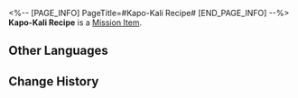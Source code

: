 <%-- [PAGE_INFO]
PageTitle=#Kapo-Kali Recipe#
[END_PAGE_INFO] --%>
{{Item Infobox
|id          = 140109
|image       = Item Kapo-Kali Recipe.png{{subst:void|<!--$UPLOAD:<<SpriteOutput/ItemFigures/113005.png>-<Item Kapo-Kali Recipe.png>-<Item Icons>>-->}}
|type        = Mission Item
|invCategory = Missions
|rarity      = 3
|effect      = 
|description = The king of soft drinks, rough around the edges but good for your buddies &mdash; give 'em the strong kick they deserve.
}}
{{Description|''"A big barrel of pure caramel, a few jumping peas here and there, a handful of fresh canterbury bells, and some interdimensional leaves. Don't forget a drop of Ambergris of Abundance and a few rolls of orchid zest. How much of a kick you want is your choice."''}}
'''Kapo-Kali Recipe''' is a [[Mission Item]].

==Other Languages==
{{Other Languages
|en   = Kapo-Kali Recipe
|zhs  = 卡利白的配方纸
|zht  = 卡利白的配方紙
|ja   = カリパのレシピ
|ko   = 카포 칼리의 레시피
|es   = Receta de la Kapo-Kali
|fr   = Recette du Kapo-kali
|ru   = Рецепт Капо-Кали
|th   = สูตร Kapo-Kali
|vi   = Tờ Công Thức Kapo-Kali
|de   = Rezept von Kapo-Kali
|id   = Lembaran Resep Kapo-Kali
|pt   = Receita de Kapo-Kali
}}

==Change History==
{{Change History|1.0}}
